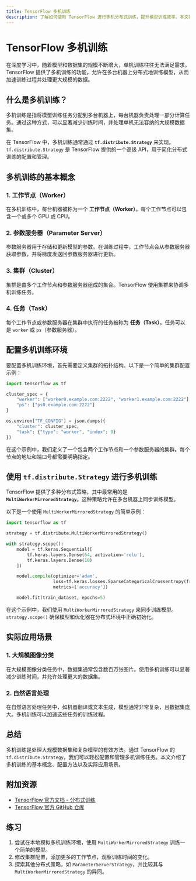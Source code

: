 ```yaml
---
title: TensorFlow 多机训练
description: 了解如何使用 TensorFlow 进行多机分布式训练，提升模型训练效率。本文将从基础概念讲起，逐步深入，并提供代码示例和实际应用场景。
---
```


# TensorFlow 多机训练

在深度学习中，随着模型和数据集的规模不断增大，单机训练往往无法满足需求。TensorFlow 提供了多机训练的功能，允许在多台机器上分布式地训练模型，从而加速训练过程并处理更大规模的数据。

## 什么是多机训练？

多机训练是指将模型训练任务分配到多台机器上，每台机器负责处理一部分计算任务。通过这种方式，可以显著减少训练时间，并处理单机无法容纳的大规模数据集。

在 TensorFlow 中，多机训练通常通过 **`tf.distribute.Strategy`** 来实现。`tf.distribute.Strategy` 是 TensorFlow 提供的一个高级 API，用于简化分布式训练的配置和管理。

## 多机训练的基本概念

### 1. 工作节点（Worker）
在多机训练中，每台机器被称为一个 **工作节点（Worker）**。每个工作节点可以包含一个或多个 GPU 或 CPU。

### 2. 参数服务器（Parameter Server）
参数服务器用于存储和更新模型的参数。在训练过程中，工作节点会从参数服务器获取参数，并将梯度发送回参数服务器进行更新。

### 3. 集群（Cluster）
集群是由多个工作节点和参数服务器组成的集合。TensorFlow 使用集群来协调多机训练任务。

### 4. 任务（Task）
每个工作节点或参数服务器在集群中执行的任务被称为 **任务（Task）**。任务可以是 `worker` 或 `ps`（参数服务器）。

## 配置多机训练环境

要配置多机训练环境，首先需要定义集群的拓扑结构。以下是一个简单的集群配置示例：

```python
import tensorflow as tf

cluster_spec = {
    "worker": ["worker0.example.com:2222", "worker1.example.com:2222"],
    "ps": ["ps0.example.com:2222"]
}

os.environ["TF_CONFIG"] = json.dumps({
    "cluster": cluster_spec,
    "task": {"type": "worker", "index": 0}
})
```

在这个示例中，我们定义了一个包含两个工作节点和一个参数服务器的集群。每个节点的地址和端口号都需要明确指定。

## 使用 `tf.distribute.Strategy` 进行多机训练

TensorFlow 提供了多种分布式策略，其中最常用的是 **`MultiWorkerMirroredStrategy`**。这种策略允许在多台机器上同步训练模型。

以下是一个使用 `MultiWorkerMirroredStrategy` 的简单示例：

```python
import tensorflow as tf

strategy = tf.distribute.MultiWorkerMirroredStrategy()

with strategy.scope():
    model = tf.keras.Sequential([
        tf.keras.layers.Dense(64, activation='relu'),
        tf.keras.layers.Dense(10)
    ])

    model.compile(optimizer='adam',
                  loss=tf.keras.losses.SparseCategoricalCrossentropy(from_logits=True),
                  metrics=['accuracy'])

    model.fit(train_dataset, epochs=5)
```

在这个示例中，我们使用 `MultiWorkerMirroredStrategy` 来同步训练模型。`strategy.scope()` 确保模型和优化器在分布式环境中正确初始化。

## 实际应用场景

### 1. 大规模图像分类
在大规模图像分类任务中，数据集通常包含数百万张图片。使用多机训练可以显著减少训练时间，并允许处理更大的数据集。

### 2. 自然语言处理
在自然语言处理任务中，如机器翻译或文本生成，模型通常非常复杂，且数据集庞大。多机训练可以加速这些任务的训练过程。

## 总结

多机训练是处理大规模数据集和复杂模型的有效方法。通过 TensorFlow 的 `tf.distribute.Strategy`，我们可以轻松配置和管理多机训练任务。本文介绍了多机训练的基本概念、配置方法以及实际应用场景。

## 附加资源

- [TensorFlow 官方文档 - 分布式训练](https://www.tensorflow.org/guide/distributed_training)
- [TensorFlow 官方 GitHub 仓库](https://github.com/tensorflow/tensorflow)

## 练习

1. 尝试在本地模拟多机训练环境，使用 `MultiWorkerMirroredStrategy` 训练一个简单的模型。
2. 修改集群配置，添加更多的工作节点，观察训练时间的变化。
3. 探索其他分布式策略，如 `ParameterServerStrategy`，并比较其与 `MultiWorkerMirroredStrategy` 的异同。
